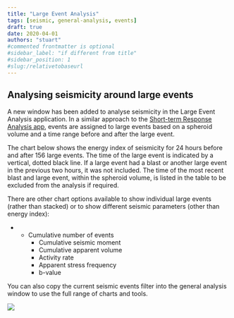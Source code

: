 ```yaml
---
title: "Large Event Analysis"
tags: [seismic, general-analysis, events]
draft: true
date: 2020-04-01
authors: "stuart"
#commented frontmatter is optional
#sidebar_label: "if different from title"
#sidebar_position: 1
#slug:/relativetobaseurl
---
```



## Analysing seismicity around large events

A new window has been added to analyse seismicity in the Large Event Analysis application. In a similar approach to the [Short-term Response Analysis app](/docs/seismic/short-term-response), events are assigned to large events based on a spheroid volume and a time range before and after the large event.

The chart below shows the energy index of seismicity for 24 hours before and after 156 large events. The time of the large event is indicated by a vertical, dotted black line. If a large event had a blast or another large event in the previous two hours, it was not included. The time of the most recent blast and large event, within the spheroid volume, is listed in the table to be excluded from the analysis if required.

There are other chart options available to show individual large events (rather than stacked) or to show different seismic parameters (other than energy index):

- - Cumulative number of events
    - Cumulative seismic moment
    - Cumulative apparent volume
    - Activity rate
    - Apparent stress frequency
    - b-value

You can also copy the current seismic events filter into the general analysis window to use the full range of charts and tools.

![](/img/Precursor-Seismicity2.png)
